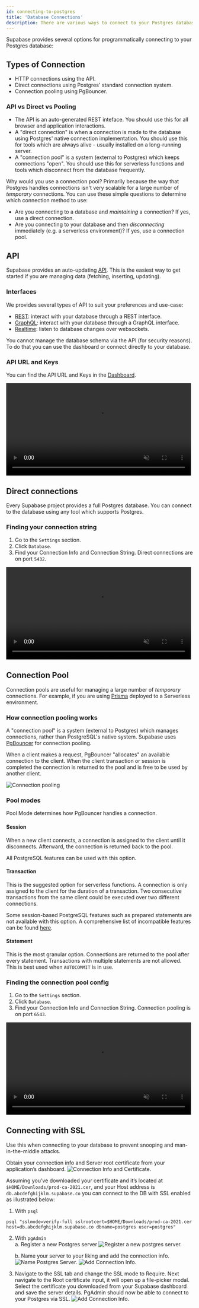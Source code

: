 ```yaml
---
id: connecting-to-postgres
title: 'Database Connections'
description: There are various ways to connect to your Postgres database.
---
```


Supabase provides several options for programmatically connecting to your Postgres database:

## Types of Connection

- HTTP connections using the API.
- Direct connections using Postgres' standard connection system.
- Connection pooling using PgBouncer.

### API vs Direct vs Pooling

- The API is an auto-generated REST inteface. You should use this for all browser and application interactions.
- A "direct connection" is when a connection is made to the database using Postgres' native connection implementation. You should use this for tools which are always alive - usually installed on a long-running server.
- A "connection pool" is a system (external to Postgres) which keeps connections "open". You should use this for serverless functions and tools which disconnect from the database frequently.

Why would you use a connection pool? Primarily because the way that Postgres handles connections isn't very scalable for a large number of _temporary_ connections.
You can use these simple questions to determine which connection method to use:

- Are you connecting to a database and _maintaining_ a connection? If yes, use a direct connection.
- Are you connecting to your database and then _disconnecting_ immediately (e.g. a serverless environment)? If yes, use a connection pool.

## API

Supabase provides an auto-updating [API](/docs/guides/api). This is the easiest way to get started if you are managing data (fetching, inserting, updating).

### Interfaces

We provides several types of API to suit your preferences and use-case:

- [REST](/docs/guides/api#rest-api): interact with your database through a REST interface.
- [GraphQL](/docs/guides/api#graphql-api): interact with your database through a GraphQL interface.
- [Realtime](/docs/guides/api#realtime-api): listen to database changes over websockets.

You cannot manage the database schema via the API (for security reasons). To do that you can use the dashboard or connect directly to your database.

### API URL and Keys

You can find the API URL and Keys in the [Dashboard](https://app.supabase.com/project/_/settings/api).

<video width="99%" muted playsInline controls="true">
  <source
    src="/docs/videos/api/api-url-and-key.mp4"
    type="video/mp4"
    muted
    playsInline
  />
</video>

## Direct connections

Every Supabase project provides a full Postgres database. You can connect to the database using any tool which supports Postgres.

### Finding your connection string

1. Go to the `Settings` section.
2. Click `Database`.
3. Find your Connection Info and Connection String. Direct connections are on port `5432`.

<video width="99%" muted playsInline controls="true">
  <source
    src="/docs/videos/postgres-connection.mp4"
    type="video/mp4"
    muted
    playsInline
  />
</video>

## Connection Pool

Connection pools are useful for managing a large number of _temporary_ connections. For example, if you are using [Prisma](/docs/guides/integrations/prisma) deployed to a Serverless environment.

### How connection pooling works

A "connection pool" is a system (external to Postgres) which manages connections, rather than PostgreSQL's native system. Supabase uses [PgBouncer](https://www.pgbouncer.org/) for connection pooling.

When a client makes a request, PgBouncer "allocates" an available connection to the client.
When the client transaction or session is completed the connection is returned to the pool and is free to be used by another client.

![Connection pooling](/img/guides/database/connection-pool.png)

### Pool modes

Pool Mode determines how PgBouncer handles a connection.

#### Session

When a new client connects, a connection is assigned to the client until it disconnects. Afterward, the connection is returned back to the pool.

All PostgreSQL features can be used with this option.

#### Transaction

This is the suggested option for serverless functions. A connection is only assigned to the client for the duration of a transaction. Two consecutive transactions from the same client
could be executed over two different connections.

Some session-based PostgreSQL features such as prepared statements are not available with this option.
A comprehensive list of incompatible features can be found [here](https://www.pgbouncer.org/features.html).

#### Statement

This is the most granular option. Connections are returned to the pool after every statement. Transactions with multiple statements are not allowed. This is best used when `AUTOCOMMIT` is in use.

### Finding the connection pool config

1. Go to the `Settings` section.
2. Click `Database`.
3. Find your Connection Info and Connection String. Connection pooling is on port `6543`.

<video width="99%" muted playsInline controls="true">
  <source
    src="/docs/videos/postgres-connection.mp4"
    type="video/mp4"
    muted
    playsInline
  />
</video>

## Connecting with SSL

Use this when connecting to your database to prevent snooping and man-in-the-middle attacks.

Obtain your connection info and Server root certificate from your application’s dashboard.
![Connection Info and Certificate.](/img/guides/database/connection-info-cert.png)

Assuming you’ve downloaded your certificate and it’s located at `$HOME/Downloads/prod-ca-2021.cer`, and your Host address is `db.abcdefghijklm.supabase.co` you can connect to the DB with
SSL enabled as illustrated below:

1. With `psql`

```
psql "sslmode=verify-full sslrootcert=$HOME/Downloads/prod-ca-2021.cer host=db.abcdefghijklm.supabase.co dbname=postgres user=postgres"
```

2. With `pgAdmin`  
   a. Register a new Postgres server
   ![Register a new postgres server.](/img/guides/database/register-server-pgAdmin.png)

   b. Name your server to your liking and add the connection info.
   ![Name Postgres Server.](/img/guides/database/name-pg-server.png)
   ![Add Connection Info.](/img/guides/database/add-pg-server-conn-info.png)

3. Navigate to the SSL tab and change the SSL mode to Require. Next navigate to the Root certificate input, it will open up a
   file-picker modal. Select the certificate you downloaded from your Supabase dashboard and save the server details. PgAdmin
   should now be able to connect to your Postgres via SSL.
   ![Add Connection Info.](/img/guides/database/add-ssl-config.png)
